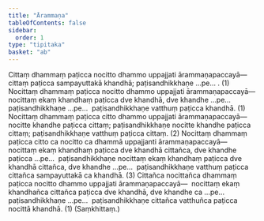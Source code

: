```yaml
---
title: "Ārammaṇa"
tableOfContents: false
sidebar:
  order: 1
type: "tipitaka"
basket: "ab"
---
```



<DynamicBreadcrumb />

<Division number="51">

<Paragraph number="2427">
Cittaṃ dhammaṃ paṭicca nocitto dhammo uppajjati ārammaṇapaccayā—  cittaṃ paṭicca sampayuttakā khandhā; paṭisandhikkhaṇe …pe… . (1)
</Paragraph>

<Paragraph number="2428">
Nocittaṃ dhammaṃ paṭicca nocitto dhammo uppajjati ārammaṇapaccayā—  nocittaṃ ekaṃ khandhaṃ paṭicca dve khandhā, dve khandhe …pe…  paṭisandhikkhaṇe …pe…  paṭisandhikkhaṇe vatthuṃ paṭicca khandhā. (1)
</Paragraph>

<Paragraph number="2429">
Nocittaṃ dhammaṃ paṭicca citto dhammo uppajjati ārammaṇapaccayā—  nocitte khandhe paṭicca cittaṃ; paṭisandhikkhaṇe nocitte khandhe paṭicca cittaṃ; paṭisandhikkhaṇe vatthuṃ paṭicca cittaṃ. (2)
</Paragraph>

<Paragraph number="2430">
Nocittaṃ dhammaṃ paṭicca citto ca nocitto ca dhammā uppajjanti ārammaṇapaccayā—  nocittaṃ ekaṃ khandhaṃ paṭicca dve khandhā cittañca, dve khandhe paṭicca …pe…  paṭisandhikkhaṇe nocittaṃ ekaṃ khandhaṃ paṭicca dve khandhā cittañca, dve khandhe …pe…  paṭisandhikkhaṇe vatthuṃ paṭicca cittañca sampayuttakā ca khandhā. (3)
</Paragraph>

<Paragraph number="2431">
Cittañca nocittañca dhammaṃ paṭicca nocitto dhammo uppajjati ārammaṇapaccayā—  nocittaṃ ekaṃ khandhañca cittañca paṭicca dve khandhā, dve khandhe ca …pe…  paṭisandhikkhaṇe …pe…  paṭisandhikkhaṇe cittañca vatthuñca paṭicca nocittā khandhā. (1) (Saṃkhittaṃ.)
</Paragraph>
</Division>